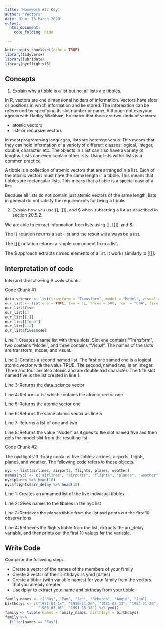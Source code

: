 ```yaml
---
title: 'Homework #17 Key'
author: "Vectors"
date: "Due: 16 March 2020"
output:
  html_document:
    code_folding: hide

---
```


```r
knitr::opts_chunk$set(echo = TRUE)
library(tidyverse)
library(lubridate)
library(nycflights13)
```

## Concepts  

1.  Explain why a tibble is a list but not all lists are tibbles.

In R, vectors are one dimensional holders of information. Vectors have slots or positions in which information and be stored. The information can be referenced by specifying its slot number or name. Although not everyone agrees with Hadley Wickham, he states that there are two kinds of vectors:  

*  atomic vectors
*  lists or recursive vectors

In most programming languages, lists are heterogeneous. This means that they can hold information of a variety of different classes: logical, integer, double, character, etc. The objects in a list can also have a variety of lengths. Lists can even contain other lists. Using lists within lists is a common practice.

A tibble is a collection of atomic vectors that are arranged in a list. Each of the atomic vectors must have the same length in a tibble. This means that tibbles are rectangular lists. This means that a tibble is a special case of a list.

Because all lists do not contain just atomic vectors of the same length, lists in general do not satisfy the requirements for being a tibble.

2.  Explain how you use [], [[]], and $ when subsetting a list as described in section 20.5.2. 

We are able to extract information from lists using [], [[]], and $.

The [] notation returns a sub-list and the result will always be a list.  

The [[]] notation returns a simple component from a list.  

The $ approach extracts named elements of a list. It works similarly to [[]].
    
## Interpretation of code  

Interpret the following R code chunk: 

Code Chunk #1

```r
data_science <- list(transform = "Transform", model = "Model", visual = "Visual")
our_list <- list(one = TRUE, two = 3L, three = 500, four = "EDA", five = data_science)
our_list$five
our_list[1]
our_list[[1]]
our_list[["one"]]
our_list[1:2]
our_list$five$model
```

Line 1: Creates a name list with three slots. Slot one contains "Transform", two contains "Model", and three contains "Visual". The names of the slots are transform, model, and visual. 

Line 2: Creates a second named list. The first one samed one is a logical atomic vector with the value TRUE. The second, named two, is an integer. Three and four are also atomic and are double and character. The fifth slot named five is the list created in line 1.

Line 3: Returns the data_science vector  

Line 4: Returns a list which contains the atomic vector one  

Line 5: Returns the atomic vector one  

Line 6: Returns the same atomic vector as line 5  

Line 7: Returns a list of one and two

Line 8: Returns the value "Model" as it goes to the slot named five and then gets the model slot from the resulting list.  

Code Chunk #2

The nycflights13 library contains five tibbles: airlines, airports, flights, planes, and weather. The following code refers to these objects.

```r
nyc <- list(airlines, airports, flights, planes, weather)
names(nyc) <- c("airlines", "airports", "flights", "planes", "weather")
nyc$planes %>% head(10)
nyc$flights$arr_delay %>% head(10)
```  

Line 1: Creates an unnamed list of the five individual tibbles.

Line 2: Gives names to the tibbles in the nyc list

Line 3: Retrieves the planes tibble from the list and prints out the first 10 observations  

Line 4: Retrieves the flights tibble from the list, extracts the arr_delay variable, and then prints out the first 10 values for the variable.  

## Write Code

Complete the following steps  

*  Create a vector of the names of the members of your family
*  Create a vector of their birthdays as ymd (dates)
*  Create a tibble (with variable names) for your family from the vectors that you already created
*  Use dplyr to extract your name and birthday from your tibble

```r
family_names <- c("Ray", "Pam", "Jen", "Rebecca", "Angie", "Jon")
birthdays <- c("1951-04-14", "1956-04-20", "1981-03-13", "1984-01-26",
               "1986-03-05", "1991-06-18") %>% ymd()
family <- tibble(names = family_names, birthdays = birthdays)
family %>% 
  filter(names == "Ray")
```
